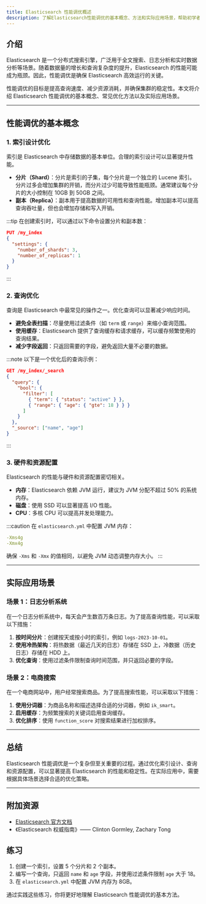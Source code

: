 ```yaml
---
title: Elasticsearch 性能调优概述
description: 了解Elasticsearch性能调优的基本概念、方法和实际应用场景，帮助初学者优化Elasticsearch集群的性能。
---
```


## 介绍

Elasticsearch 是一个分布式搜索引擎，广泛用于全文搜索、日志分析和实时数据分析等场景。随着数据量的增长和查询复杂度的提升，Elasticsearch 的性能可能成为瓶颈。因此，性能调优是确保 Elasticsearch 高效运行的关键。

性能调优的目标是提高查询速度、减少资源消耗，并确保集群的稳定性。本文将介绍 Elasticsearch 性能调优的基本概念、常见优化方法以及实际应用场景。

---

## 性能调优的基本概念

### 1. 索引设计优化

索引是 Elasticsearch 中存储数据的基本单位。合理的索引设计可以显著提升性能。

- **分片（Shard）**：分片是索引的子集，每个分片是一个独立的 Lucene 索引。分片过多会增加集群的开销，而分片过少可能导致性能瓶颈。通常建议每个分片的大小控制在 10GB 到 50GB 之间。
- **副本（Replica）**：副本用于提高数据的可用性和查询性能。增加副本可以提高查询吞吐量，但也会增加存储和写入开销。

:::tip
在创建索引时，可以通过以下命令设置分片和副本数：
```json
PUT /my_index
{
  "settings": {
    "number_of_shards": 3,
    "number_of_replicas": 1
  }
}
```
:::

### 2. 查询优化

查询是 Elasticsearch 中最常见的操作之一。优化查询可以显著减少响应时间。

- **避免全表扫描**：尽量使用过滤条件（如 `term` 或 `range`）来缩小查询范围。
- **使用缓存**：Elasticsearch 提供了查询缓存和请求缓存，可以缓存频繁使用的查询结果。
- **减少字段返回**：只返回需要的字段，避免返回大量不必要的数据。

:::note
以下是一个优化后的查询示例：
```json
GET /my_index/_search
{
  "query": {
    "bool": {
      "filter": [
        { "term": { "status": "active" } },
        { "range": { "age": { "gte": 18 } } }
      ]
    }
  },
  "_source": ["name", "age"]
}
```
:::

### 3. 硬件和资源配置

Elasticsearch 的性能与硬件和资源配置密切相关。

- **内存**：Elasticsearch 依赖 JVM 运行，建议为 JVM 分配不超过 50% 的系统内存。
- **磁盘**：使用 SSD 可以显著提高 I/O 性能。
- **CPU**：多核 CPU 可以提高并发处理能力。

:::caution
在 `elasticsearch.yml` 中配置 JVM 内存：
```yaml
-Xms4g
-Xmx4g
```
确保 `-Xms` 和 `-Xmx` 的值相同，以避免 JVM 动态调整内存大小。
:::

---

## 实际应用场景

### 场景 1：日志分析系统

在一个日志分析系统中，每天会产生数百万条日志。为了提高查询性能，可以采取以下措施：

1. **按时间分片**：创建按天或按小时的索引，例如 `logs-2023-10-01`。
2. **使用冷热架构**：将热数据（最近几天的日志）存储在 SSD 上，冷数据（历史日志）存储在 HDD 上。
3. **优化查询**：使用过滤条件限制查询时间范围，并只返回必要的字段。

### 场景 2：电商搜索

在一个电商网站中，用户经常搜索商品。为了提高搜索性能，可以采取以下措施：

1. **使用分词器**：为商品名称和描述选择合适的分词器，例如 `ik_smart`。
2. **启用缓存**：为频繁搜索的关键词启用查询缓存。
3. **优化排序**：使用 `function_score` 对搜索结果进行加权排序。

---

## 总结

Elasticsearch 性能调优是一个复杂但至关重要的过程。通过优化索引设计、查询和资源配置，可以显著提高 Elasticsearch 的性能和稳定性。在实际应用中，需要根据具体场景选择合适的优化策略。

---

## 附加资源

- [Elasticsearch 官方文档](https://www.elastic.co/guide/en/elasticsearch/reference/current/index.html)
- 《Elasticsearch 权威指南》—— Clinton Gormley, Zachary Tong

## 练习

1. 创建一个索引，设置 5 个分片和 2 个副本。
2. 编写一个查询，只返回 `name` 和 `age` 字段，并使用过滤条件限制 `age` 大于 18。
3. 在 `elasticsearch.yml` 中配置 JVM 内存为 8GB。

通过实践这些练习，你将更好地理解 Elasticsearch 性能调优的基本方法。